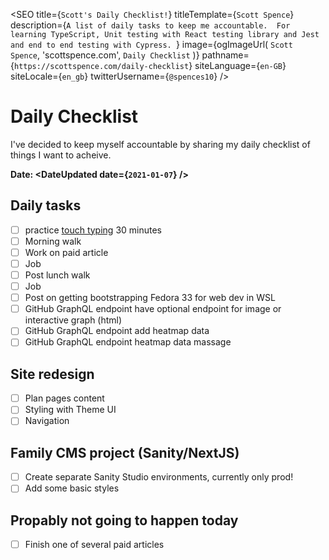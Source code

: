 
<SEO
  title={`Scott's Daily Checklist!`}
  titleTemplate={`Scott Spence`}
  description={`A list of daily tasks to keep me accountable. 
For learning TypeScript, Unit testing with React testing library and Jest and end to end testing with Cypress.
  `}
  image={ogImageUrl(
    `Scott Spence`,
    'scottspence.com',
    `Daily Checklist`
  )}
  pathname={`https://scottspence.com/daily-checklist`}
  siteLanguage={`en-GB`}
  siteLocale={`en_gb`}
  twitterUsername={`@spences10`}
/>

# Daily Checklist

I've decided to keep myself accountable by sharing my daily checklist
of things I want to acheive.

**Date: <DateUpdated date={`2021-01-07`} />**

## Daily tasks

- [ ] practice [touch typing] 30 minutes
- [ ] Morning walk
- [ ] Work on paid article
- [ ] Job
- [ ] Post lunch walk
- [ ] Job
- [ ] Post on getting bootstrapping Fedora 33 for web dev in WSL
- [ ] GitHub GraphQL endpoint have optional endpoint for image or
      interactive graph (html)
- [ ] GitHub GraphQL endpoint add heatmap data
- [ ] GitHub GraphQL endpoint heatmap data massage

## Site redesign

- [ ] Plan pages content
- [ ] Styling with Theme UI
- [ ] Navigation

## Family CMS project (Sanity/NextJS)

- [ ] Create separate Sanity Studio environments, currently only prod!
- [ ] Add some basic styles

## Propably not going to happen today

- [ ] Finish one of several paid articles

<PopularPosts />

<!-- Links -->

[cheat sheets]: https://cheatsheets.xyz
[touch typing]: https://www.typingclub.com/
[jamie bradley]: https://twitter.com/jamiebradley234
[fedora remix for wsl]:
  https://scottspence.com/2021/01/05/fedora-remix-for-wsl-gui-apps/
[google chrome on ubuntu]:
  https://scottspence.com/2021/01/05/use-chrome-in-ubuntu-wsl/
